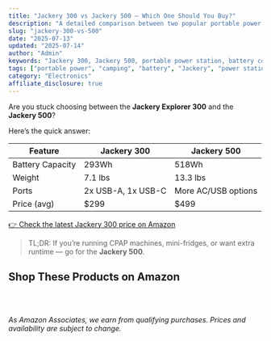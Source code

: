```yaml
---
title: "Jackery 300 vs Jackery 500 — Which One Should You Buy?"
description: "A detailed comparison between two popular portable power stations."
slug: "jackery-300-vs-500"
date: "2025-07-13"
updated: "2025-07-14"
author: "Admin"
keywords: "Jackery 300, Jackery 500, portable power station, battery comparison, camping power"
tags: ["portable power", "camping", "battery", "Jackery", "power station"]
category: "Electronics"
affiliate_disclosure: true
---
```


Are you stuck choosing between the **Jackery Explorer 300** and the **Jackery 500**?

Here’s the quick answer:

| Feature              | Jackery 300        | Jackery 500        |
|----------------------|--------------------|---------------------|
| Battery Capacity     | 293Wh              | 518Wh              |
| Weight               | 7.1 lbs            | 13.3 lbs           |
| Ports                | 2x USB-A, 1x USB-C | More AC/USB options |
| Price (avg)          | $299               | $499               |

[👉 Check the latest <ProductLink productName="Jackery">Jackery</ProductLink> 300 price on Amazon](https://www.amazon.com/dp/B083KBKJ8Q?tag=yourtag)

> TL;DR: If you’re running CPAP machines, mini-fridges, or want extra runtime — go for the **Jackery 500**.




## Shop These Products on Amazon

<div style="display: flex; gap: 1rem; flex-wrap: wrap; margin: 2rem 0;">
  <AmazonButton productName="portable power" />
  <AmazonButton productName="camping" />
  <AmazonButton productName="battery" />
  <AmazonButton productName="Jackery" />
  <AmazonButton productName="power station" />
</div>

*As Amazon Associates, we earn from qualifying purchases. Prices and availability are subject to change.*